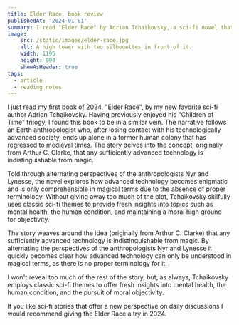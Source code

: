 ```yaml
---
title: Elder Race, book review
publishedAt: '2024-01-01'
summary: I read "Elder Race" by Adrian Tchaikovsky, a sci-fi novel that explores the concept that any sufficiently advanced technology is indistinguishable from magic.
image:
    src: /static/images/elder-race.jpg
    alt: A high tower with two silhouettes in front of it.
    width: 1195
    height: 994
    showAsHeader: true
tags:
  - article
  - reading notes
---
```


I just read my first book of 2024, "Elder Race", by my new favorite sci-fi author Adrian Tchaikovsky. Having previously enjoyed his "Children of Time" trilogy, I found this book to be in a similar vein. The narrative follows an Earth anthropologist who, after losing contact with his technologically advanced society, ends up alone in a former human colony that has regressed to medieval times. The story delves into the concept, originally from Arthur C. Clarke, that any sufficiently advanced technology is indistinguishable from magic.

Told through alternating perspectives of the anthropologists Nyr and Lynesse, the novel explores how advanced technology becomes enigmatic and is only comprehensible in magical terms due to the absence of proper terminology. Without giving away too much of the plot, Tchaikovsky skilfully uses classic sci-fi themes to provide fresh insights into topics such as mental health, the human condition, and maintaining a moral high ground for objectivity.

The story weaves around the idea (originally from Arthur C. Clarke) that any sufficiently advanced technology is indistinguishable from magic. By alternating the perspectives of the anthropologists Nyr and Lynesse it quickly becomes clear how advanced technology can only be understood in magical terms, as there is no proper terminology for it.

I won't reveal too much of the rest of the story, but, as always, Tchaikovsky employs classic sci-fi themes to offer fresh insights into mental health, the human condition, and the pursuit of moral objectivity.

If you like sci-fi stories that offer a new perspective on daily discussions I would recommend giving the Elder Race a try in 2024.